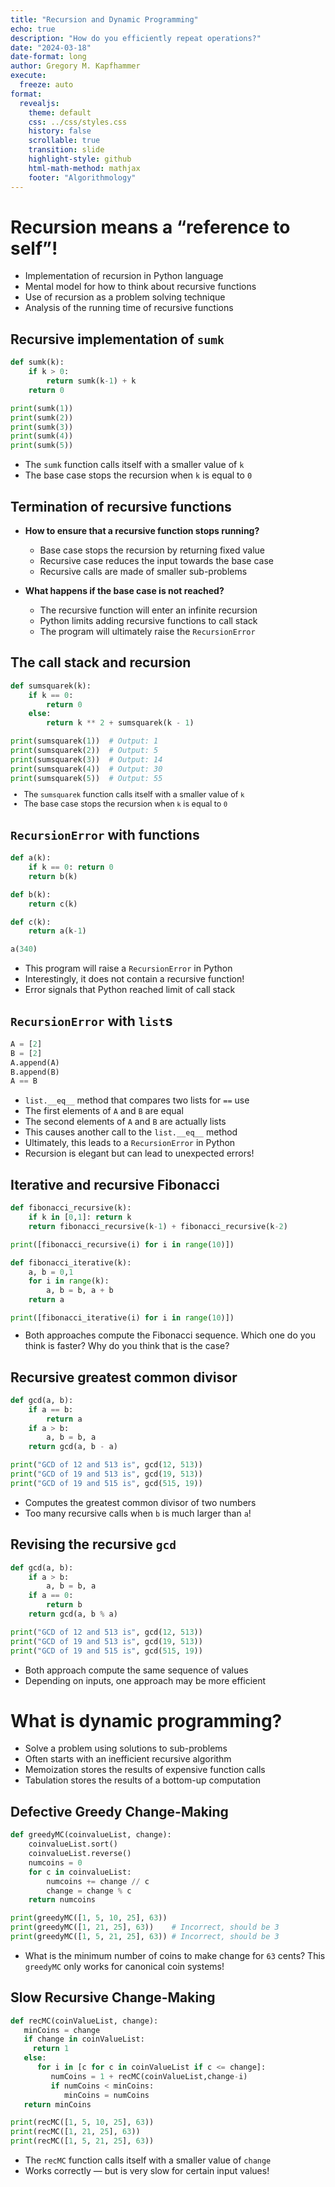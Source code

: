 ```yaml
---
title: "Recursion and Dynamic Programming"
echo: true
description: "How do you efficiently repeat operations?"
date: "2024-03-18"
date-format: long
author: Gregory M. Kapfhammer
execute:
  freeze: auto
format:
  revealjs:
    theme: default
    css: ../css/styles.css
    history: false
    scrollable: true
    transition: slide
    highlight-style: github
    html-math-method: mathjax
    footer: "Algorithmology"
---
```


# Recursion means a "reference to self"!

- Implementation of recursion in Python language
- Mental model for how to think about recursive functions
- Use of recursion as a problem solving technique
- Analysis of the running time of recursive functions

## Recursive implementation of `sumk`

```python
def sumk(k):
    if k > 0:
        return sumk(k-1) + k
    return 0

print(sumk(1))
print(sumk(2))
print(sumk(3))
print(sumk(4))
print(sumk(5))
```

::: fragment

- The `sumk` function calls itself with a smaller value of `k`
- The base case stops the recursion when `k` is equal to `0`

:::

## Termination of recursive functions

::: fragment

- **How to ensure that a recursive function stops running?**

  - Base case stops the recursion by returning fixed value
  - Recursive case reduces the input towards the base case
  - Recursive calls are made of smaller sub-problems

- **What happens if the base case is not reached?**
  - The recursive function will enter an infinite recursion
  - Python limits adding recursive functions to call stack 
  - The program will ultimately raise the `RecursionError`

:::

## The call stack and recursion

```python
def sumsquarek(k):
    if k == 0:
        return 0
    else:
        return k ** 2 + sumsquarek(k - 1)

print(sumsquarek(1))  # Output: 1
print(sumsquarek(2))  # Output: 5
print(sumsquarek(3))  # Output: 14
print(sumsquarek(4))  # Output: 30
print(sumsquarek(5))  # Output: 55
```

::: {.fragment style="font-size: 0.9em; margin-top: -0.25em"}

- The `sumsquarek` function calls itself with a smaller value of `k`
- The base case stops the recursion when `k` is equal to `0`

:::

## `RecursionError` with functions

```python
def a(k):
    if k == 0: return 0
    return b(k)

def b(k):
    return c(k)

def c(k):
    return a(k-1)

a(340)
```

::: {.fragment style="font-size: 1em; margin-top: 0.25em"}

- This program will raise a `RecursionError` in Python
- Interestingly, it does not contain a recursive function!
- Error signals that Python reached limit of call stack

:::

## `RecursionError` with `list`s

```python
A = [2]
B = [2]
A.append(A)
B.append(B)
A == B
```

::: {.fragment style="font-size: 1em; margin-top: 0.25em"}

- `list.__eq__` method that compares two lists for `==` use
- The first elements of `A` and `B` are equal
- The second elements of `A` and `B` are actually lists
- This causes another call to the `list.__eq__` method
- Ultimately, this leads to a `RecursionError` in Python
- Recursion is elegant but can lead to unexpected errors!

:::

## Iterative and recursive Fibonacci

```python
def fibonacci_recursive(k):
    if k in [0,1]: return k
    return fibonacci_recursive(k-1) + fibonacci_recursive(k-2)

print([fibonacci_recursive(i) for i in range(10)])
```

<p class="codespacer">

```python
def fibonacci_iterative(k):
    a, b = 0,1
    for i in range(k):
        a, b = b, a + b
    return a

print([fibonacci_iterative(i) for i in range(10)])
```

::: {.fragment style="font-size: 1em; margin-top: -0.2em"}

- Both approaches compute the Fibonacci sequence. Which one do you think is
faster? Why do you think that is the case?

:::

## Recursive greatest common divisor

```python
def gcd(a, b):
    if a == b:
        return a
    if a > b:
        a, b = b, a
    return gcd(a, b - a)

print("GCD of 12 and 513 is", gcd(12, 513))
print("GCD of 19 and 513 is", gcd(19, 513))
print("GCD of 19 and 515 is", gcd(515, 19))
```

::: {.fragment style="font-size: 1em; margin-top: 0.25em"}

- Computes the greatest common divisor of two numbers
- Too many recursive calls when `b` is much larger than `a`!

:::

## Revising the recursive `gcd`

```python
def gcd(a, b):
    if a > b:
        a, b = b, a
    if a == 0:
        return b
    return gcd(a, b % a)

print("GCD of 12 and 513 is", gcd(12, 513))
print("GCD of 19 and 513 is", gcd(19, 513))
print("GCD of 19 and 515 is", gcd(515, 19))
```

::: {.fragment style="font-size: 1em; margin-top: 0.25em"}

- Both approach compute the same sequence of values
- Depending on inputs, one approach may be more efficient

:::

# What is dynamic programming?

::: fragment

- Solve a problem using solutions to sub-problems
- Often starts with an inefficient recursive algorithm
- Memoization stores the results of expensive function calls
- Tabulation stores the results of a bottom-up computation

:::

## Defective Greedy Change-Making

```python
def greedyMC(coinvalueList, change):
    coinvalueList.sort()
    coinvalueList.reverse()
    numcoins = 0
    for c in coinvalueList:
        numcoins += change // c
        change = change % c
    return numcoins

print(greedyMC([1, 5, 10, 25], 63))
print(greedyMC([1, 21, 25], 63))    # Incorrect, should be 3
print(greedyMC([1, 5, 21, 25], 63)) # Incorrect, should be 3
```

::: fragment

- What is the minimum number of coins to make change for `63` cents? This
`greedyMC` only works for canonical coin systems!

:::

## Slow Recursive Change-Making

```python
def recMC(coinValueList, change):
   minCoins = change
   if change in coinValueList:
     return 1
   else:
      for i in [c for c in coinValueList if c <= change]:
         numCoins = 1 + recMC(coinValueList,change-i)
         if numCoins < minCoins:
            minCoins = numCoins
   return minCoins

print(recMC([1, 5, 10, 25], 63))
print(recMC([1, 21, 25], 63))
print(recMC([1, 5, 21, 25], 63))
```

::: fragment

- The `recMC` function calls itself with a smaller value of `change`
- Works correctly --- but is very slow for certain input values!

:::
